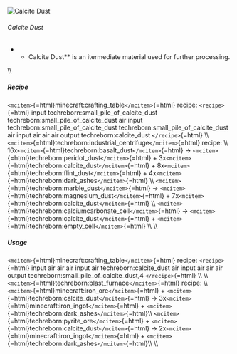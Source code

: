 ![Calcite Dust](/mods/techreborn/calcite_dust.png)

###### Calcite Dust

-   -   Calcite Dust** is an itermediate material used for further
        processing.

\\\\

##### Recipe

`<mcitem>`{=html}minecraft:crafting_table`</mcitem>`{=html} recipe:
`<recipe>`{=html} input techreborn:small_pile_of_calcite_dust
techreborn:small_pile_of_calcite_dust air input
techreborn:small_pile_of_calcite_dust
techreborn:small_pile_of_calcite_dust air input air air air output
techreborn:calcite_dust `</recipe>`{=html} \\\\
`<mcitem>`{=html}techreborn:industrial_centrifuge`</mcitem>`{=html}
recipe: \\\\
16x`<mcitem>`{=html}techreborn:basalt_dust`</mcitem>`{=html} -\>
`<mcitem>`{=html}techreborn:peridot_dust`</mcitem>`{=html} +
3x`<mcitem>`{=html}techreborn:calcite_dust`</mcitem>`{=html} +
8x`<mcitem>`{=html}techreborn:flint_dust`</mcitem>`{=html} +
4x`<mcitem>`{=html}techreborn:dark_ashes`</mcitem>`{=html} \\\\
`<mcitem>`{=html}techreborn:marble_dust`</mcitem>`{=html} -\>
`<mcitem>`{=html}techreborn:magnesium_dust`</mcitem>`{=html} +
7x`<mcitem>`{=html}techreborn:calcite_dust`</mcitem>`{=html} \\\\
`<mcitem>`{=html}techreborn:calciumcarbonate_cell`</mcitem>`{=html} -\>
`<mcitem>`{=html}techreborn:calcite_dust`</mcitem>`{=html} +
`<mcitem>`{=html}techreborn:empty_cell`</mcitem>`{=html} \\\\ \\\\

##### Usage

`<mcitem>`{=html}minecraft:crafting_table`</mcitem>`{=html} recipe:
`<recipe>`{=html} input air air air input air techreborn:calcite_dust
air input air air air output techreborn:small_pile_of_calcite_dust,4
`</recipe>`{=html} \\\\ \\\\
`<mcitem>`{=html}techreborn:blast_furnace`</mcitem>`{=html} recipe: \\\\
`<mcitem>`{=html}minecraft:iron_ore`</mcitem>`{=html} +
`<mcitem>`{=html}techreborn:calcite_dust`</mcitem>`{=html} -\>
3x`<mcitem>`{=html}minecraft:iron_ingot`</mcitem>`{=html} +
`<mcitem>`{=html}techreborn:dark_ashes`</mcitem>`{=html}\\\\
`<mcitem>`{=html}techreborn:pyrite_ore`</mcitem>`{=html} +
`<mcitem>`{=html}techreborn:calcite_dust`</mcitem>`{=html} -\>
2x`<mcitem>`{=html}minecraft:iron_ingot`</mcitem>`{=html} +
`<mcitem>`{=html}techreborn:dark_ashes`</mcitem>`{=html}\\\\ \\\\

